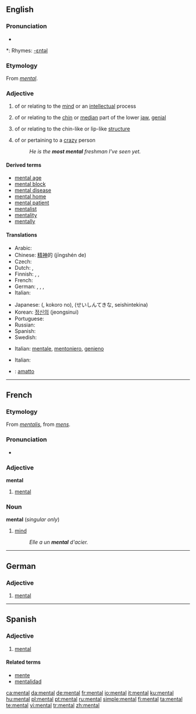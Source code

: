 {{wikipedia|mental (disambiguation)}}
==English==

===Pronunciation===
* {{audio|en-us-mental.ogg|Audio (US)}}

*: Rhymes: [[Rhymes:English:-ɛntəl|-ɛntəl]]

===Etymology===
From {{MF.}} ''[[#French|mental]]''.

===Adjective===
{{wikipedia}}
{{en-adj|-}}

# of or relating to the [[mind]] or an [[intellect]]ual process
# {{anatomy}} of or relating to the [[chin]] or [[median]] part of the lower [[jaw]], [[genial]]
# {{biology}} of or relating to the chin-like or lip-like [[structure]]
# {{context|colloquial|comparable}} of or pertaining to a [[crazy]] person
#: ''He is the '''most mental''' freshman I've seen yet.''

====Derived terms====
* [[mental age]]
* [[mental block]]
* [[mental disease]]
* [[mental home]]
* [[mental patient]]
* [[mentalist]]
* [[mentality]]
* [[mentally]]

====Translations====
{{trans-top|relating to the mind}}
* Arabic: {{Arab|[[عقلي]]}} {{IPAchar|(ʕáqliy)}}
* Chinese: [[精神]]的 (jīngshén de)
* Czech: {{t|cs|duševní}}
* Dutch: {{t|nl|geestelijk}}, {{t|nl|mentaal}}
* Finnish: {{t|fi|henkinen}}, {{t|fi|mentaalinen}}, {{t|fi|psyykkinen}}
* French: {{t|fr|mental}}
* German: {{t|de|geistig}}, {{t|de|mental}}, {{t|de|psychisch}}, {{t|de|seelisch}}
* Italian: {{t|it|mentale}}
{{trans-mid}}
* Japanese: {{Jpan|[[心]]の}} ({{Jpan|[[こころ]]の}}, kokoro no), {{Jpan|[[精神的な]]}} (せいしんてきな, seishintekina)
* Korean: [[정신의]] (jeongsinui)
* Portuguese: {{t|pt|mental}}
* Russian: {{t|ru|умственный|tr=úmstvennyj|}}
* Spanish: {{t|es|mental}}
* Swedish: {{t|sv|själslig}}
{{trans-bottom}}

{{trans-top|relating to the chin}}
* Italian: [[mentale]], [[mentoniero]], [[genieno]]
{{trans-mid}}
{{trans-bottom}}

{{trans-top|relating to the chin-like structure}}
{{trans-mid}}
{{trans-bottom}}

{{trans-top|relating to a crazy person}}
* Italian: {{t|it|pazzo}}
{{trans-mid}}
{{trans-bottom}}

{{checktrans}}
* {{ttbc|Italian}}: [[amatto]]

----

==French==

===Etymology===
From {{LL.|fr}} ''[[mentalis]]'', from {{L.|fr}} ''[[mens]]''.

===Pronunciation===
* {{audio|Fr-mental.ogg|audio}}

===Adjective===
'''mental'''

# [[#Adjective|mental]]

===Noun===
'''mental''' {{m}} (''singular only'')

# [[mind]]
#: ''Elle a un '''mental''' d'acier.''

----

==German==

===Adjective===
{{de-adj|-}}

# [[mental#English|mental]]

----

==Spanish==

===Adjective===
{{es-adj|pl=mentales}}

# [[mental#English|mental]]

====Related terms====
* [[mente]]
* [[mentalidad]]

[[ca:mental]]
[[da:mental]]
[[de:mental]]
[[fr:mental]]
[[io:mental]]
[[it:mental]]
[[ku:mental]]
[[hu:mental]]
[[pl:mental]]
[[pt:mental]]
[[ru:mental]]
[[simple:mental]]
[[fi:mental]]
[[ta:mental]]
[[te:mental]]
[[vi:mental]]
[[tr:mental]]
[[zh:mental]]